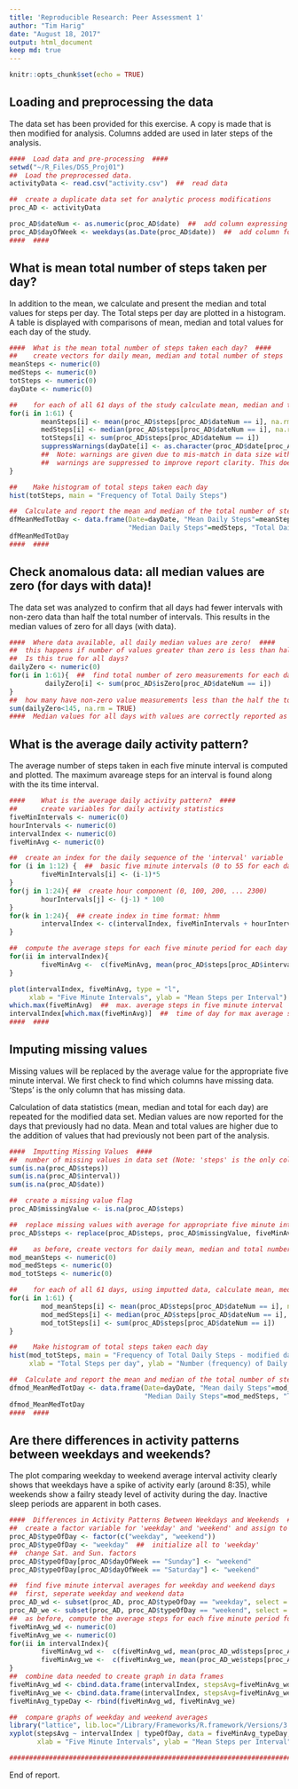 ```yaml
---
title: 'Reproducible Research: Peer Assessment 1'
author: "Tim Harig"
date: "August 18, 2017"
output: html_document
keep md: true
---
```


```r
knitr::opts_chunk$set(echo = TRUE)
```

## Loading and preprocessing the data

The data set has been provided for this exercise. A copy is made that is then modified for analysis. Columns added are used in later steps of the analysis. 
```r
####  Load data and pre-processing  ####
setwd("~/R_Files/DS5_Proj01")
##  Load the preprocessed data.
activityData <- read.csv("activity.csv")  ##  read data

##  create a duplicate data set for analytic process modifications
proc_AD <- activityData

proc_AD$dateNum <- as.numeric(proc_AD$date)  ##  add column expressing date factors as numeric
proc_AD$dayOfWeek <- weekdays(as.Date(proc_AD$date))  ##  add column for day of week
####  ####
```

## What is mean total number of steps taken per day?

In addition to the mean, we calculate and present the median and total values for steps per day.
The Total steps per day are plotted in a histogram. A table is displayed with comparisons of mean, median and total values for each day of the study.

```r
####  What is the mean total number of steps taken each day?  ####
##    create vectors for daily mean, median and total number of steps
meanSteps <- numeric(0)
medSteps <- numeric(0)
totSteps <- numeric(0)
dayDate <- numeric(0)

##    for each of all 61 days of the study calculate mean, median and total steps
for(i in 1:61) {  
        meanSteps[i] <- mean(proc_AD$steps[proc_AD$dateNum == i], na.rm = TRUE)
        medSteps[i] <- median(proc_AD$steps[proc_AD$dateNum == i], na.rm = TRUE)
        totSteps[i] <- sum(proc_AD$steps[proc_AD$dateNum == i])
        suppressWarnings(dayDate[i] <- as.character(proc_AD$date[proc_AD$dateNum == i]))
        ##  Note: warnings are given due to mis-match in data size with these variables.
        ##  warnings are suppressed to improve report clarity. This does not affect the analysis.
}

##    Make histogram of total steps taken each day
hist(totSteps, main = "Frequency of Total Daily Steps")

##  Calculate and report the mean and median of the total number of steps taken per day
dfMeanMedTotDay <- data.frame(Date=dayDate, "Mean Daily Steps"=meanSteps, 
                              "Median Daily Steps"=medSteps, "Total Daily Steps"=totSteps)
dfMeanMedTotDay
####  ####
```

## Check anomalous data: all median values are zero (for days with data)!

The data set was analyzed to confirm that all days had fewer intervals with non-zero data than half the total number of intervals. This results in the median values of zero for all days (with data).

```r
####  Where data available, all daily median values are zero!  ####
##  this happens if number of values greater than zero is less than half the total measurements.
##  Is this true for all days?
dailyZero <- numeric(0)
for(i in 1:61){  ##  find total number of zero measurements for each day
         dailyZero[i] <- sum(proc_AD$isZero[proc_AD$dateNum == i])
}
##  how many have non-zero value measurements less than the half the total?
sum(dailyZero<145, na.rm = TRUE)  
####  Median values for all days with values are correctly reported as zero.  ####

```

## What is the average daily activity pattern?

The average number of steps taken in each five minute interval is computed and plotted. The maximum avareage steps for an interval is found along with the its time interval.

```r
####    What is the average daily activity pattern?  ####
##      create variables for daily activity statistics
fiveMinIntervals <- numeric(0)
hourIntervals <- numeric(0)
intervalIndex <- numeric(0)
fiveMinAvg <- numeric(0)

##  create an index for the daily sequence of the 'interval' variable
for (i in 1:12) {  ##  basic five minute intervals (0 to 55 for each day)
        fiveMinIntervals[i] <- (i-1)*5
}
for(j in 1:24){ ##  create hour component (0, 100, 200, ... 2300)
        hourIntervals[j] <- (j-1) * 100
}
for(k in 1:24){  ## create index in time format: hhmm
        intervalIndex <- c(intervalIndex, fiveMinIntervals + hourIntervals[k])
}

##  compute the average steps for each five minute period for each day
for(ii in intervalIndex){
        fiveMinAvg <-  c(fiveMinAvg, mean(proc_AD$steps[proc_AD$interval == ii], na.rm = TRUE), proc_AD$typeOfDay)
}

plot(intervalIndex, fiveMinAvg, type = "l", 
     xlab = "Five Minute Intervals", ylab = "Mean Steps per Interval")
which.max(fiveMinAvg)  ##  max. average steps in five minute interval
intervalIndex[which.max(fiveMinAvg)]  ##  time of day for max average steps, read as: hhmm
####  ####
```

## Imputing missing values

Missing values will be replaced by the average value for the appropriate five minute interval. We first check to find which columns have missing data. 'Steps' is the only column that has missing data.

Calculation of data statistics (mean, median and total for each day) are repeated for the modified data set.  Median values are now reported for the days that previously had no data. Mean and total values are higher due to the addition of values that had previously not been part of the analysis.

```r
####  Imputting Missing Values  ####
##  number of missing values in data set (Note: 'steps' is the only column with missing values.)
sum(is.na(proc_AD$steps))
sum(is.na(proc_AD$interval))
sum(is.na(proc_AD$date))

##  create a missing value flag
proc_AD$missingValue <- is.na(proc_AD$steps)

##  replace missing values with average for appropriate five minute interval
proc_AD$steps <- replace(proc_AD$steps, proc_AD$missingValue, fiveMinAvg)

##    as before, create vectors for daily mean, median and total number of steps using imputted data
mod_meanSteps <- numeric(0)
mod_medSteps <- numeric(0)
mod_totSteps <- numeric(0)

##    for each of all 61 days, using imputted data, calculate mean, median and total steps
for(i in 1:61) {  
        mod_meanSteps[i] <- mean(proc_AD$steps[proc_AD$dateNum == i], na.rm = TRUE)
        mod_medSteps[i] <- median(proc_AD$steps[proc_AD$dateNum == i], na.rm = TRUE)
        mod_totSteps[i] <- sum(proc_AD$steps[proc_AD$dateNum == i])
}

##    Make histogram of total steps taken each day
hist(mod_totSteps, main = "Frequency of Total Daily Steps - modified data",
     xlab = "Total Steps per day", ylab = "Number (frequency) of Daily Occurrences")

##  Calculate and report the mean and median of the total number of steps taken per day
dfmod_MeanMedTotDay <- data.frame(Date=dayDate, "Mean daily Steps"=mod_meanSteps, 
                                  "Median Daily Steps"=mod_medSteps, "Total Daily Steps"=mod_totSteps)
dfmod_MeanMedTotDay
####  ####
```

## Are there differences in activity patterns between weekdays and weekends?

The plot comparing weekday to weekend average interval activity clearly shows that weekdays have a spike of activity early (around 8:35), while weekends show a failry steady level of activity during the day. Inactive sleep periods are apparent in both cases.

```r
####  Differences in Activity Patterns Between Weekdays and Weekends  ####
##  create a factor variable for 'weekday' and 'weekend' and assign to data
proc_AD$typeOfDay <- factor(c("weekday", "weekend"))
proc_AD$typeOfDay <- "weekday"  ##  initialize all to 'weekday'
##  change Sat. and Sun. factors
proc_AD$typeOfDay[proc_AD$dayOfWeek == "Sunday"] <- "weekend"
proc_AD$typeOfDay[proc_AD$dayOfWeek == "Saturday"] <- "weekend"

##  find five minute interval averages for weekday and weekend days
##  first, seperate weekday and weekend data
proc_AD_wd <- subset(proc_AD, proc_AD$typeOfDay == "weekday", select = c(steps, interval, typeOfDay))
proc_AD_we <- subset(proc_AD, proc_AD$typeOfDay == "weekend", select = c(steps, interval, typeOfDay))
##  as before, compute the average steps for each five minute period for each type of day
fiveMinAvg_wd <- numeric(0)
fiveMinAvg_we <- numeric(0)
for(ii in intervalIndex){
        fiveMinAvg_wd <-  c(fiveMinAvg_wd, mean(proc_AD_wd$steps[proc_AD_wd$interval == ii], na.rm = TRUE))
        fiveMinAvg_we <-  c(fiveMinAvg_we, mean(proc_AD_we$steps[proc_AD_we$interval == ii], na.rm = TRUE))
}
##  combine data needed to create graph in data frames
fiveMinAvg_wd <- cbind.data.frame(intervalIndex, stepsAvg=fiveMinAvg_wd, typeOfDay="weekday")
fiveMinAvg_we <- cbind.data.frame(intervalIndex, stepsAvg=fiveMinAvg_we, typeOfDay="weekend")
fiveMinAvg_typeDay <- rbind(fiveMinAvg_wd, fiveMinAvg_we)

##  compare graphs of weekday and weekend averages
library("lattice", lib.loc="/Library/Frameworks/R.framework/Versions/3.3/Resources/library")
xyplot(stepsAvg ~ intervalIndex | typeOfDay, data = fiveMinAvg_typeDay, type="l",
       xlab = "Five Minute Intervals", ylab = "Mean Steps per Interval")

############################################################################################
```

End of report.
